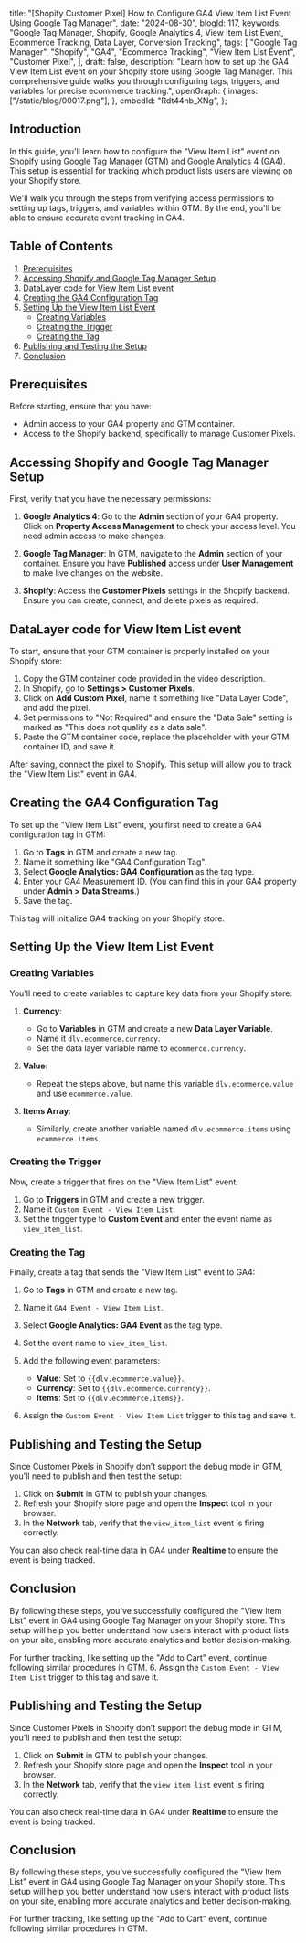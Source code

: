   title:
    "[Shopify Customer Pixel] How to Configure GA4 View Item List Event Using Google Tag Manager",
  date: "2024-08-30",
  blogId: 117,
  keywords:
    "Google Tag Manager, Shopify, Google Analytics 4, View Item List Event, Ecommerce Tracking, Data Layer, Conversion Tracking",
  tags: [
    "Google Tag Manager",
    "Shopify",
    "GA4",
    "Ecommerce Tracking",
    "View Item List Event",
    "Customer Pixel",
  ],
  draft: false,
  description:
    "Learn how to set up the GA4 View Item List event on your Shopify store using Google Tag Manager. This comprehensive guide walks you through configuring tags, triggers, and variables for precise ecommerce tracking.",
  openGraph: {
    images: ["/static/blog/00017.png"],
  },
  embedId: "Rdt44nb_XNg",
};

<BlogHeader metadata={metadata} />

## Introduction

In this guide, you'll learn how to configure the "View Item List" event on Shopify using Google Tag Manager (GTM) and Google Analytics 4 (GA4). This setup is essential for tracking which product lists users are viewing on your Shopify store.

We'll walk you through the steps from verifying access permissions to setting up tags, triggers, and variables within GTM. By the end, you'll be able to ensure accurate event tracking in GA4.

## Table of Contents

1. [Prerequisites](#prerequisites)
2. [Accessing Shopify and Google Tag Manager Setup](#accessing-shopify-and-google-tag-manager-setup)
3. [DataLayer code for View Item List event](#dataLayer-code-for-view-item-list-event)
4. [Creating the GA4 Configuration Tag](#creating-the-ga4-configuration-tag)
5. [Setting Up the View Item List Event](#setting-up-the-view-item-list-event)
   - [Creating Variables](#creating-variables)
   - [Creating the Trigger](#creating-the-trigger)
   - [Creating the Tag](#creating-the-tag)
6. [Publishing and Testing the Setup](#publishing-and-testing-the-setup)
7. [Conclusion](#conclusion)

## Prerequisites

Before starting, ensure that you have:

- Admin access to your GA4 property and GTM container.
- Access to the Shopify backend, specifically to manage Customer Pixels.

## Accessing Shopify and Google Tag Manager Setup

First, verify that you have the necessary permissions:

1. **Google Analytics 4**: Go to the **Admin** section of your GA4 property. Click on **Property Access Management** to check your access level. You need admin access to make changes.
2. **Google Tag Manager**: In GTM, navigate to the **Admin** section of your container. Ensure you have **Published** access under **User Management** to make live changes on the website.

3. **Shopify**: Access the **Customer Pixels** settings in the Shopify backend. Ensure you can create, connect, and delete pixels as required.

## DataLayer code for View Item List event

To start, ensure that your GTM container is properly installed on your Shopify store:

1. Copy the GTM container code provided in the video description.
2. In Shopify, go to **Settings > Customer Pixels**.
3. Click on **Add Custom Pixel**, name it something like "Data Layer Code", and add the pixel.
4. Set permissions to "Not Required" and ensure the "Data Sale" setting is marked as "This does not qualify as a data sale".
5. Paste the GTM container code, replace the placeholder with your GTM container ID, and save it.

<DataLayerCodeBlock fileName="view_item_list.js" />

After saving, connect the pixel to Shopify. This setup will allow you to track the "View Item List" event in GA4.

## Creating the GA4 Configuration Tag

To set up the "View Item List" event, you first need to create a GA4 configuration tag in GTM:

1. Go to **Tags** in GTM and create a new tag.
2. Name it something like "GA4 Configuration Tag".
3. Select **Google Analytics: GA4 Configuration** as the tag type.
4. Enter your GA4 Measurement ID. (You can find this in your GA4 property under **Admin > Data Streams**.)
5. Save the tag.

This tag will initialize GA4 tracking on your Shopify store.

## Setting Up the View Item List Event

### Creating Variables

You'll need to create variables to capture key data from your Shopify store:

1. **Currency**:

   - Go to **Variables** in GTM and create a new **Data Layer Variable**.
   - Name it `dlv.ecommerce.currency`.
   - Set the data layer variable name to `ecommerce.currency`.

2. **Value**:

   - Repeat the steps above, but name this variable `dlv.ecommerce.value` and use `ecommerce.value`.

3. **Items Array**:
   - Similarly, create another variable named `dlv.ecommerce.items` using `ecommerce.items`.

### Creating the Trigger

Now, create a trigger that fires on the "View Item List" event:

1. Go to **Triggers** in GTM and create a new trigger.
2. Name it `Custom Event - View Item List`.
3. Set the trigger type to **Custom Event** and enter the event name as `view_item_list`.

### Creating the Tag

Finally, create a tag that sends the "View Item List" event to GA4:

1. Go to **Tags** in GTM and create a new tag.
2. Name it `GA4 Event - View Item List`.
3. Select **Google Analytics: GA4 Event** as the tag type.
4. Set the event name to `view_item_list`.
5. Add the following event parameters:

   - **Value**: Set to `{{dlv.ecommerce.value}}`.
   - **Currency**: Set to `{{dlv.ecommerce.currency}}`.
   - **Items**: Set to `{{dlv.ecommerce.items}}`.

6. Assign the `Custom Event - View Item List` trigger to this tag and save it.

## Publishing and Testing the Setup

Since Customer Pixels in Shopify don’t support the debug mode in GTM, you'll need to publish and then test the setup:

1. Click on **Submit** in GTM to publish your changes.
2. Refresh your Shopify store page and open the **Inspect** tool in your browser.
3. In the **Network** tab, verify that the `view_item_list` event is firing correctly.

You can also check real-time data in GA4 under **Realtime** to ensure the event is being tracked.

## Conclusion

By following these steps, you've successfully configured the "View Item List" event in GA4 using Google Tag Manager on your Shopify store. This setup will help you better understand how users interact with product lists on your site, enabling more accurate analytics and better decision-making.

For further tracking, like setting up the "Add to Cart" event, continue following similar procedures in GTM. 6. Assign the `Custom Event - View Item List` trigger to this tag and save it.

## Publishing and Testing the Setup

Since Customer Pixels in Shopify don’t support the debug mode in GTM, you'll need to publish and then test the setup:

1. Click on **Submit** in GTM to publish your changes.
2. Refresh your Shopify store page and open the **Inspect** tool in your browser.
3. In the **Network** tab, verify that the `view_item_list` event is firing correctly.

You can also check real-time data in GA4 under **Realtime** to ensure the event is being tracked.

## Conclusion

By following these steps, you've successfully configured the "View Item List" event in GA4 using Google Tag Manager on your Shopify store. This setup will help you better understand how users interact with product lists on your site, enabling more accurate analytics and better decision-making.

For further tracking, like setting up the "Add to Cart" event, continue following similar procedures in GTM.
